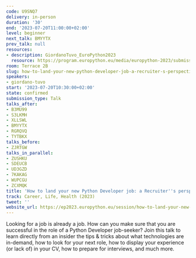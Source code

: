 ```yaml
---
code: U9SNQ7
delivery: in-person
duration: '30'
end: '2023-07-20T11:00:00+02:00'
level: beginner
next_talk: BMYYTX
prev_talk: null
resources:
- description: GiordanoTuvo_EuroPython2023
  resource: https://program.europython.eu/media/europython-2023/submissions/U9SNQ7/resources/GiordanoTuvo_EuroPython23_SpeakerSession_yKNGRmV.pdf
room: Terrace 2B
slug: how-to-land-your-new-python-developer-job-a-recruiter-s-perspective
speakers:
- giordano-tuvo
start: '2023-07-20T10:30:00+02:00'
state: confirmed
submission_type: Talk
talks_after:
- B3MU99
- S3LKMH
- XLLSWL
- BMYYTX
- RGRQVQ
- TYTBKX
talks_before:
- ZJRTGW
talks_in_parallel:
- ZUSHKU
- SDEUCB
- UD3GZD
- 7KAKAG
- WUPCGU
- ZCXMQK
title: 'How to land your new Python Developer job: a Recruiter''s perspective'
track: Career, Life, Health (2023)
tweet: ''
website_url: https://ep2023.europython.eu/session/how-to-land-your-new-python-developer-job-a-recruiter-s-perspective
---
```


Looking for a job is already a job. How can you make sure that you are successful in the role of a Python Developer job-seeker? Join this talk to learn directly from an insider the tips & tricks about what technologies are in-demand, how to look for your next role, how to display your experience (or lack of) in your CV, how to prepare for interviews, and much more.
